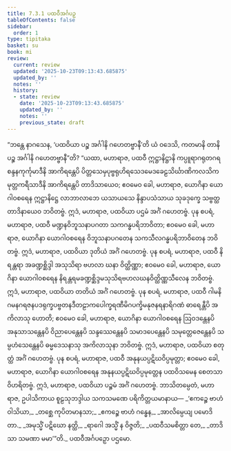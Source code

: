 ```yaml
---
title: 7.3.1 ပထဝီအင်္ဂပဉှ
tableOfContents: false
sidebar:
  order: 1
type: tipitaka
basket: su
book: mi
review:
  current: review
  updated: '2025-10-23T09:13:43.685875'
  updated_by: ''
  notes: ''
  history:
  - state: review
    date: '2025-10-23T09:13:43.685875'
    updated_by: ''
    notes: ''
    previous_state: draft
---
```



<ReviewStatus review={frontmatter.review} showDetails={true} />

<HypothesisAnnotation frontmatter={frontmatter} />

<DynamicBreadcrumb />

<Division number="245" book="mi" e="ch" v="28">

<Paragraph number="1755" book="mi">
“ဘန္တေ နာဂသေန, ‘ပထဝိယာ ပဉ္စ အင်္ဂါနိ ဂဟေတဗ္ဗာနီ’တိ ယံ ဝဒေသိ, ကတမာနိ တာနိ ပဉ္စ အင်္ဂါနိ ဂဟေတဗ္ဗာနီ”တိ? “ယထာ, မဟာရာဇ, ပထဝီ ဣဋ္ဌာနိဋ္ဌာနိ ကပ္ပူရာဂရုတဂရစန္ဒနကုင်္ကုမာဒီနိ အာကိရန္တေပိ ပိတ္တသေမှပုဗ္ဗရုဟိရသေဒမေဒခေဠသိင်္ဃာဏိကလသိကမုတ္တကရီသာဒီနိ အာကိရန္တေပိ တာဒိသာယေဝ; ဧဝမေဝ ခေါ, မဟာရာဇ, ယောဂိနာ ယောဂါဝစရေန ဣဋ္ဌာနိဋ္ဌေ လာဘာလာဘေ ယသာယသေ နိန္ဒာပသံသာယ သုခဒုက္ခေ သဗ္ဗတ္ထ တာဒိနာယေဝ ဘဝိတဗ္ဗံ. ဣဒံ, မဟာရာဇ, ပထဝိယာ ပဌမံ အင်္ဂံ ဂဟေတဗ္ဗံ.
</Paragraph>

<Paragraph number="1756" book="mi">
ပုန စပရံ, မဟာရာဇ, ပထဝီ မဏ္ဍနဝိဘူသနာပဂတာ သကဂန္ဓပရိဘာဝိတာ; ဧဝမေဝ ခေါ, မဟာရာဇ, ယောဂိနာ ယောဂါဝစရေန ဝိဘူသနာပဂတေန သကသီလဂန္ဓပရိဘာဝိတေန ဘဝိတဗ္ဗံ. ဣဒံ, မဟာရာဇ, ပထဝိယာ ဒုတိယံ အင်္ဂံ ဂဟေတဗ္ဗံ.
</Paragraph>

<Paragraph number="1757" book="mi">
ပုန စပရံ, မဟာရာဇ, ပထဝီ နိရန္တရာ အခဏ္ဍစ္ဆိဒ္ဒါ အသုသိရာ ဗဟလာ ဃနာ ဝိတ္ထိဏ္ဏာ; ဧဝမေဝ ခေါ, မဟာရာဇ, ယောဂိနာ ယောဂါဝစရေန နိရန္တရမခဏ္ဍစ္ဆိဒ္ဒမသုသိရဗဟလဃနဝိတ္ထိဏ္ဏသီလေန ဘဝိတဗ္ဗံ. ဣဒံ, မဟာရာဇ, ပထဝိယာ တတိယံ အင်္ဂံ ဂဟေတဗ္ဗံ.
</Paragraph>

<Paragraph number="1758" book="mi">
ပုန စပရံ, မဟာရာဇ, ပထဝီ ဂါမနိဂမနဂရဇနပဒရုက္ခပဗ္ဗတနဒီတဠာကပေါက္ခရဏီမိဂပက္ခိမနုဇနရနာရိဂဏံ ဓာရေန္တီပိ အကိလာသု ဟောတိ; ဧဝမေဝ ခေါ, မဟာရာဇ, ယောဂိနာ ယောဂါဝစရေန ဩဝဒန္တေနပိ အနုသာသန္တေနပိ ဝိညာပေန္တေနပိ သန္ဒဿေန္တေနပိ သမာဒပေန္တေနပိ သမုတ္တေဇေန္တေနပိ သမ္ပဟံသေန္တေနပိ ဓမ္မဒေသနာသု အကိလာသုနာ ဘဝိတဗ္ဗံ. ဣဒံ, မဟာရာဇ, ပထဝိယာ စတုတ္ထံ အင်္ဂံ ဂဟေတဗ္ဗံ.
</Paragraph>

<Paragraph number="1759" book="mi">
ပုန စပရံ, မဟာရာဇ, ပထဝီ အနုနယပ္ပဋိဃဝိပ္ပမုတ္တာ; ဧဝမေဝ ခေါ, မဟာရာဇ, ယောဂိနာ ယောဂါဝစရေန အနုနယပ္ပဋိဃဝိပ္ပမုတ္တေန ပထဝိသမေန စေတသာ ဝိဟရိတဗ္ဗံ. ဣဒံ, မဟာရာဇ, ပထဝိယာ ပဉ္စမံ အင်္ဂံ ဂဟေတဗ္ဗံ. ဘာသိတမ္ပေတံ, မဟာရာဇ, ဥပါသိကာယ စူဠသုဘဒ္ဒါယ သကသမဏေ ပရိကိတ္တယမာနာယ—
</Paragraph>

<Paragraph number="1760" type="verses" book="mi">
_‘ဧကဉ္စေ ဗာဟံ ဝါသိယာ,_  
_တစ္ဆေ ကုပိတမာနသာ;_  
_ဧကဉ္စေ ဗာဟံ ဂန္ဓေန,_  
_အာလိမ္ပေယျ ပမောဒိတာ._  

</Paragraph>

<Paragraph number="1761" type="verses" book="mi">
_အမုသ္မိံ ပဋိဃော နတ္ထိ,_  
_ရာဂေါ အသ္မိံ န ဝိဇ္ဇတိ;_  
_ပထဝီသမစိတ္တာ တေ,_  
_တာဒိသာ သမဏာ မမာ’”တိ._  


</Paragraph>
</Division>

<Paragraph number="1762" type="center" book="mi">
ပထဝီအင်္ဂပဉှော ပဌမော.
</Paragraph>